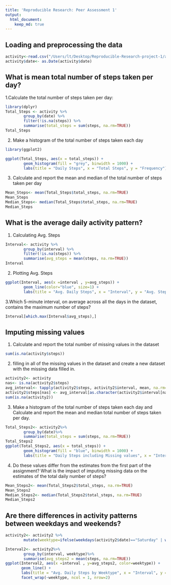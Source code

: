 ```yaml
---
title: 'Reproducible Research: Peer Assessment 1'
output: 
  html_document: 
    keep_md: true
---
```

## Loading and preprocessing the data
```r
activity<-read.csv("/Users/lt/Desktop/Reproducible-Research-project-1/activity.csv")
activity$date<- as.Date(activity$date)
```
## What is mean total number of steps taken per day?
1.Calculate the total number of steps taken per day:
```r
library(dplyr)
Total_Steps <- activity %>%
        group_by(date) %>%
        filter(!is.na(steps)) %>%
        summarise(total_steps = sum(steps, na.rm=TRUE))
Total_Steps
```
2. Make a histogram of the total number of steps taken each day
```r
library(ggplot2)

ggplot(Total_Steps, aes(x = total_steps)) +
        geom_histogram(fill = "grey", binwidth = 1000) +
        labs(title = "Daily Steps", x = "Total Steps", y = "Frequency")
```
3. Calculate and report the mean and median of the total number of steps taken per day
```r
Mean_Steps<- mean(Total_Steps$total_steps, na.rm=TRUE)
Mean_Steps
Median_Steps<- median(Total_Steps$total_steps, na.rm=TRUE)
Median_Steps
```

## What is the average daily activity pattern?
1. Calculating Avg. Steps
```r
Interval<- activity %>%
        group_by(interval) %>%
        filter(!is.na(steps)) %>%
        summarise(avg_steps = mean(steps, na.rm=TRUE))
Interval
```

2. Plotting Avg. Steps
```r
ggplot(Interval, aes(x =interval , y=avg_steps)) +
        geom_line(color="blue", size=1) +
        labs(title = "Avg. Daily Steps", x = "Interval", y = "Avg. Steps per day")
```

3.Which 5-minute interval, on average across all the days in the dataset, contains the maximum number of steps?
```r
Interval[which.max(Interval$avg_steps),]
```

## Imputing missing values
1. Calculate and report the total number of missing values in the dataset 
```r
sum(is.na(activity$steps))
```

2. filling in all of the missing values in the dataset and create a new dataset with the missing data filled in. 
```r
activity2<- activity
nas<- is.na(activity2$steps)
avg_interval<- tapply(activity2$steps, activity2$interval, mean, na.rm=TRUE, simplify = TRUE)
activity2$steps[nas] <- avg_interval[as.character(activity2$interval[nas])]
sum(is.na(activity2))
```

3. Make a histogram of the total number of steps taken each day and Calculate and report the mean and median total number of steps taken per day. 
```r
Total_Steps2<- activity2%>%
        group_by(date)%>%
        summarise(total_steps = sum(steps, na.rm=TRUE))
Total_Steps2
ggplot(Total_Steps2, aes(x = total_steps)) +
        geom_histogram(fill = "blue", binwidth = 1000) +
        labs(title = "Daily Steps including Missing values", x = "Interval", y = "No. of Steps")
```
4. Do these values differ from the estimates from the first part of the assignment? What is the impact of imputing missing data on the estimates of the total daily number of steps?
```r
Mean_Steps2<- mean(Total_Steps2$total_steps, na.rm=TRUE)
Mean_Steps2
Median_Steps2<- median(Total_Steps2$total_steps, na.rm=TRUE)
Median_Steps2
```
## Are there differences in activity patterns between weekdays and weekends?
```r
activity2<- activity2 %>%
        mutate(weektype=ifelse(weekdays(activity2$date)=="Saturday" | weekdays(activity2$date)=="Sunday", "Weekend", "Weekday"))

Interval2<- activity2%>%
        group_by(interval, weektype)%>%
        summarise(avg_steps2 = mean(steps, na.rm=TRUE))
ggplot(Interval2, aes(x =interval , y=avg_steps2, color=weektype)) +
       geom_line() +
       labs(title = "Avg. Daily Steps by Weektype", x = "Interval", y = "No. of Steps") +
       facet_wrap(~weektype, ncol = 1, nrow=2)

```